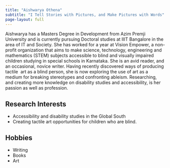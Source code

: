 ```yaml
---
title: "Aishwarya Othena"
subtitle: "I Tell Stories with Pictures, and Make Pictures with Words"
page-layout: full
---
```


Aishwarya has a Masters Degree in Development from Azim Premji University and is currently pursuing Doctoral studies at IIIT Bangalore in the area of IT and Society. She has worked for a year at Vision Empower, a non-profit organization that aims to make science, technology, engineering and mathematics (STEM) subjects accessible to blind and visually impaired children studying in special schools in Karnataka. She is an avid reader, and an occasional, novice writer. Having recently discovered ways of producing tactile  art as a blind person, she is now exploring the use of art as a medium for breaking stereotypes and confronting ableism. Researching, and creating more knowledge on disability studies and accessibility, is her passion as well as profession.

## Research Interests

+ Accessibility and disability studies in the Global South
+ Creating tactile art opportunities for children who are blind.

## Hobbies

+ Writing
+ Books
+ Art






